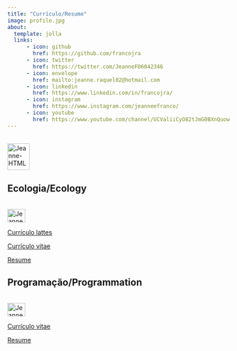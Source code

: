 ---
title: "Currículo/Resume"
image: profile.jpg
about:
  template: jolla
  links:
      - icon: github
        href: https://github.com/francojra
      - icon: twitter
        href: https://twitter.com/JeanneF06042346
      - icon: envelope
        href: mailto:jeanne.raquel02@hotmail.com
      - icon: linkedin
        href: https://www.linkedin.com/in/francojra/
      - icon: instagram
        href: https://www.instagram.com/jeanneefranco/
      - icon: youtube
        href: https://www.youtube.com/channel/UCValiiCyO82tJmG0BXnQuow
---

<div style="display: inline_block"><br> <img align="center" alt="Jeanne-HTML" height="60" width="50" src="https://img.icons8.com/ios/512/student-female.png">
</div>

## Ecologia/Ecology 

<div style="display: inline_block"><br> <img align="center" alt="Jeanne-HTML" height="30" width="40" src="https://img.icons8.com/parakeet/512/forest.png">
</div>

[Currículo lattes](curriculo_lattes_Jeanne_Franco.pdf)

[Currículo vitae](curriculum_vitae_jeanne_franco_pt.pdf)

[Resume](curriculum_vitae_jeanne_franco_en.pdf)

## Programação/Programmation 

<div style="display: inline_block"><br> <img align="center" alt="Jeanne-HTML" height="30" width="40" src="https://img.icons8.com/fluency/512/programming.png">
</div>

[Currículo vitae](resume_jeanne_franco_pt.pdf)

[Resume](resume_jeanne_franco_en.pdf)